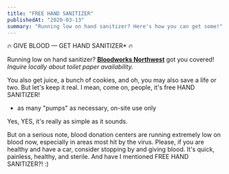 ```yaml
---
title: "FREE HAND SANITIZER"
publishedAt: "2020-03-13"
summary: "Running low on hand sanitizer? Here's how you can get some!"
---
```


🔥 GIVE BLOOD — GET HAND SANITIZER* 🔥

Running low on hand sanitizer? [**Bloodworks Northwest**](https://www.bloodworksnw.org/) got you covered! _Inquire locally about toilet paper availability._

You also get juice, a bunch of cookies, and oh, you may also save a life or two. But let's keep it real. I mean, come on, people, it's free HAND SANITIZER!

* as many "pumps" as necessary, on-site use only

<ImageWithAlt alt="Give blood" path="free-hands-sanitizer/1cff2de970e57af3bffbbdf173413dd80410a841-2000x2667.jpg" width="2000" height="2667" />

Yes, YES, it's really as simple as it sounds.

But on a serious note, blood donation centers are running extremely low on blood now, especially in areas most hit by the virus. Please, if you are healthy and have a car, consider stopping by and giving blood. It's quick, painless, healthy, and sterile. And have I mentioned FREE HAND SANITIZER?! :)

<ImageWithAlt alt="Yummy! Juice and snacks are good too." path="free-hands-sanitizer/53e8a59b07c85c28fab5eeac511a3ffe988bd549-2000x2667.jpg" width="2000" height="2667"  />
